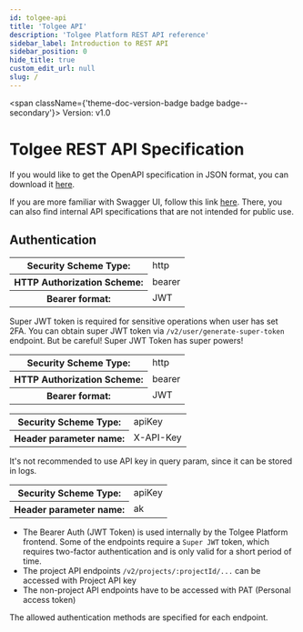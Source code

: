 ```yaml
---
id: tolgee-api
title: 'Tolgee API'
description: 'Tolgee Platform REST API reference'
sidebar_label: Introduction to REST API
sidebar_position: 0
hide_title: true
custom_edit_url: null
slug: /
---
```



<span className={'theme-doc-version-badge badge badge--secondary'}>
  Version: v1.0
</span>

# Tolgee REST API Specification

If you would like to get the OpenAPI specification in JSON format, you can download it
[here](https://app.tolgee.io/v3/api-docs/Public%20API%20(All)).

If you are more familiar with Swagger UI, follow this link
[here](<https://app.tolgee.io/swagger-ui/index.html?configUrl=%2Fv3%2Fapi-docs%2Fswagger-config&urls.primaryName=Public%20API%20(All)>).
There, you can also find internal API specifications that are not intended for public use.

<div style={{"marginBottom":"2rem"}}><h2 id={"authentication"} style={{"marginBottom":"1rem"}}>Authentication</h2><SchemaTabs className={"openapi-tabs__security-schemes"}><TabItem label={"HTTP: Bearer Auth"} value={"JwtToken"}><div><table><tbody><tr><th>Security Scheme Type:</th><td>http</td></tr><tr><th>HTTP Authorization Scheme:</th><td>bearer</td></tr><tr><th>Bearer format:</th><td>JWT</td></tr></tbody></table></div></TabItem><TabItem label={"HTTP: Bearer Auth"} value={"SuperJwtToken"}>

Super JWT token is required for sensitive operations when user has set 2FA. You can obtain super JWT token via `/v2/user/generate-super-token` endpoint. But be careful! Super JWT Token has super powers!

<div><table><tbody><tr><th>Security Scheme Type:</th><td>http</td></tr><tr><th>HTTP Authorization Scheme:</th><td>bearer</td></tr><tr><th>Bearer format:</th><td>JWT</td></tr></tbody></table></div></TabItem><TabItem label={"API Key: ApiKeyInHeader"} value={"ApiKeyInHeader"}><div><table><tbody><tr><th>Security Scheme Type:</th><td>apiKey</td></tr><tr><th>Header parameter name:</th><td>X-API-Key</td></tr></tbody></table></div></TabItem><TabItem label={"API Key: ApiKeyInQueryParam"} value={"ApiKeyInQueryParam"}>

It's not recommended to use API key in query param, since it can be stored in logs.

<div><table><tbody><tr><th>Security Scheme Type:</th><td>apiKey</td></tr><tr><th>Header parameter name:</th><td>ak</td></tr></tbody></table></div></TabItem></SchemaTabs></div>

- The Bearer Auth (JWT Token) is used internally by the Tolgee Platform frontend. Some of the endpoints require a `Super JWT`
  token, which requires two-factor authentication and is only valid for a short period of time.
- The project API endpoints `/v2/projects/:projectId/...` can be accessed with Project API key
- The non-project API endpoints have to be accessed with PAT (Personal access token)

The allowed authentication methods are specified for each endpoint.
